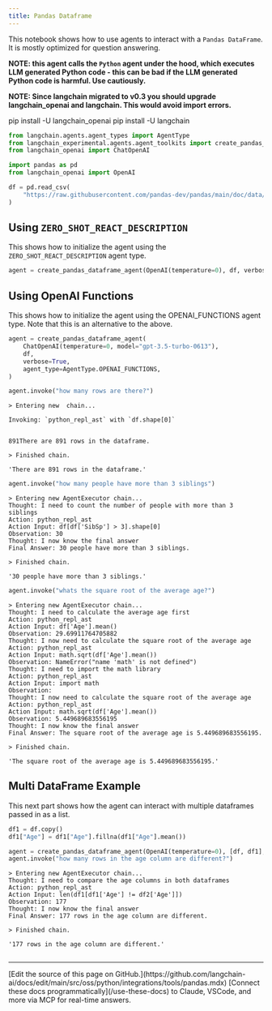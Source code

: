```yaml
---
title: Pandas Dataframe
---
```


This notebook shows how to use agents to interact with a `Pandas DataFrame`. It is mostly optimized for question answering.

**NOTE: this agent calls the `Python` agent under the hood, which executes LLM generated Python code - this can be bad if the LLM generated Python code is harmful. Use cautiously.**

**NOTE: Since langchain migrated to v0.3 you should upgrade langchain_openai and langchain.   This would avoid import errors.**

pip install -U langchain_openai
pip install -U langchain

```python
from langchain.agents.agent_types import AgentType
from langchain_experimental.agents.agent_toolkits import create_pandas_dataframe_agent
from langchain_openai import ChatOpenAI
```

```python
import pandas as pd
from langchain_openai import OpenAI

df = pd.read_csv(
    "https://raw.githubusercontent.com/pandas-dev/pandas/main/doc/data/titanic.csv"
)
```

## Using `ZERO_SHOT_REACT_DESCRIPTION`

This shows how to initialize the agent using the `ZERO_SHOT_REACT_DESCRIPTION` agent type.

```python
agent = create_pandas_dataframe_agent(OpenAI(temperature=0), df, verbose=True)
```

## Using OpenAI Functions

This shows how to initialize the agent using the OPENAI_FUNCTIONS agent type. Note that this is an alternative to the above.

```python
agent = create_pandas_dataframe_agent(
    ChatOpenAI(temperature=0, model="gpt-3.5-turbo-0613"),
    df,
    verbose=True,
    agent_type=AgentType.OPENAI_FUNCTIONS,
)
```

```python
agent.invoke("how many rows are there?")
```

```output
> Entering new  chain...

Invoking: `python_repl_ast` with `df.shape[0]`


891There are 891 rows in the dataframe.

> Finished chain.
```

```output
'There are 891 rows in the dataframe.'
```

```python
agent.invoke("how many people have more than 3 siblings")
```

```output
> Entering new AgentExecutor chain...
Thought: I need to count the number of people with more than 3 siblings
Action: python_repl_ast
Action Input: df[df['SibSp'] > 3].shape[0]
Observation: 30
Thought: I now know the final answer
Final Answer: 30 people have more than 3 siblings.

> Finished chain.
```

```output
'30 people have more than 3 siblings.'
```

```python
agent.invoke("whats the square root of the average age?")
```

```output
> Entering new AgentExecutor chain...
Thought: I need to calculate the average age first
Action: python_repl_ast
Action Input: df['Age'].mean()
Observation: 29.69911764705882
Thought: I now need to calculate the square root of the average age
Action: python_repl_ast
Action Input: math.sqrt(df['Age'].mean())
Observation: NameError("name 'math' is not defined")
Thought: I need to import the math library
Action: python_repl_ast
Action Input: import math
Observation:
Thought: I now need to calculate the square root of the average age
Action: python_repl_ast
Action Input: math.sqrt(df['Age'].mean())
Observation: 5.449689683556195
Thought: I now know the final answer
Final Answer: The square root of the average age is 5.449689683556195.

> Finished chain.
```

```output
'The square root of the average age is 5.449689683556195.'
```

## Multi DataFrame Example

This next part shows how the agent can interact with multiple dataframes passed in as a list.

```python
df1 = df.copy()
df1["Age"] = df1["Age"].fillna(df1["Age"].mean())
```

```python
agent = create_pandas_dataframe_agent(OpenAI(temperature=0), [df, df1], verbose=True)
agent.invoke("how many rows in the age column are different?")
```

```output
> Entering new AgentExecutor chain...
Thought: I need to compare the age columns in both dataframes
Action: python_repl_ast
Action Input: len(df1[df1['Age'] != df2['Age']])
Observation: 177
Thought: I now know the final answer
Final Answer: 177 rows in the age column are different.

> Finished chain.
```

```output
'177 rows in the age column are different.'
```

```python

```

---

<Callout icon="pen-to-square" iconType="regular">
    [Edit the source of this page on GitHub.](https://github.com/langchain-ai/docs/edit/main/src/oss/python/integrations/tools/pandas.mdx)
</Callout>
<Tip icon="terminal" iconType="regular">
    [Connect these docs programmatically](/use-these-docs) to Claude, VSCode, and more via MCP for    real-time answers.
</Tip>
